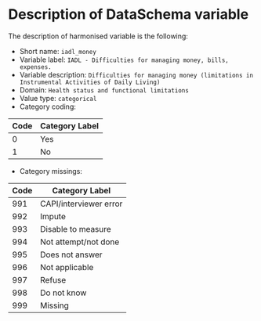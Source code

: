 # Description of DataSchema variable

The description of harmonised variable is the following:

* Short name: `iadl_money`
* Variable label: `IADL - Difficulties for managing money, bills, expenses. `
* Variable description: `Difficulties for managing money (limitations in Instrumental Activities of Daily Living)`
* Domain: `Health status and functional limitations`
* Value type: `categorical`
* Category coding:

**Code** | **Category Label**
-------- | ------------------
0        | Yes
1        | No

* Category missings: 

**Code** | **Category Label**
----| ------------------
991 | CAPI/interviewer error
992 | Impute
993 | Disable to measure
994 | Not attempt/not done
995 | Does not answer
996 | Not applicable
997 | Refuse
998 | Do not know
999 | Missing


